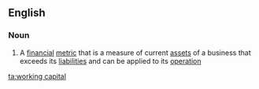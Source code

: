 ==English==

===Noun===
{{wikipedia}}
{{en-noun|sg=[[working]] [[capital]]|-}}

# {{business|accounting}} A [[financial]] [[metric]] that is a measure of current [[asset]]s of a business that exceeds its [[liability|liabilities]] and can be applied to its [[operation]]

[[ta:working capital]]
